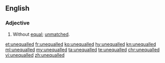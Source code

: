 ==English==
===Adjective===
{{en-adj}}
# Without [[equal]]; [[unmatched]].

[[et:unequalled]]
[[fr:unequalled]]
[[ko:unequalled]]
[[hy:unequalled]]
[[kn:unequalled]]
[[ml:unequalled]]
[[my:unequalled]]
[[ta:unequalled]]
[[te:unequalled]]
[[chr:unequalled]]
[[vi:unequalled]]
[[zh:unequalled]]